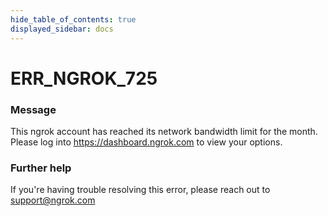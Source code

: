 ```yaml
---
hide_table_of_contents: true
displayed_sidebar: docs
---
```



# ERR_NGROK_725

### Message

This ngrok account has reached its network bandwidth limit for the month. Please log into https://dashboard.ngrok.com to view your options.

### Further help

If you're having trouble resolving this error, please reach out to [support@ngrok.com](mailto:support@ngrok.com?subject=Help%20with%20ERR_NGROK_725)

<ErrorDetails error="err_ngrok_725" />
